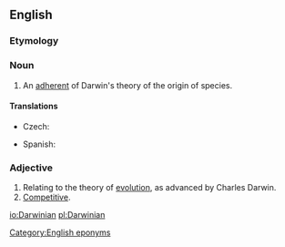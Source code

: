 ==English==
===Etymology===
{{suffix|Darwin|ian}}

===Noun===
{{en-noun}}
# An [[adherent]] of Darwin's theory of the origin of species.

====Translations====
{{trans-top|adherent of Darwin's theory}}
* Czech: {{t-|cs|darwinista|m}}
{{trans-mid}}
* Spanish: {{t-|es|darwinista}}
{{trans-bottom}}

===Adjective===
{{en-adj}}
# Relating to the theory of [[evolution]], as advanced by Charles Darwin.
# [[competitive|Competitive]].

[[Category:English eponyms]]

[[io:Darwinian]]
[[pl:Darwinian]]